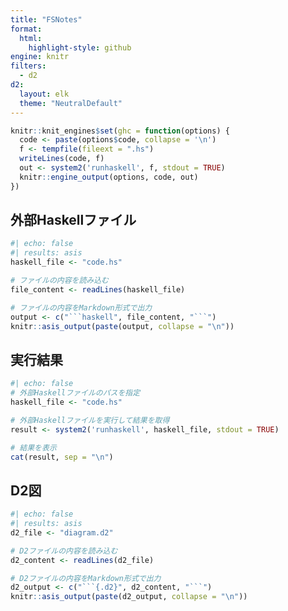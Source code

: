 ```yaml
---
title: "FSNotes"
format:
  html:
    highlight-style: github
engine: knitr
filters:
  - d2
d2:
  layout: elk
  theme: "NeutralDefault"
---
```


```r
knitr::knit_engines$set(ghc = function(options) {
  code <- paste(options$code, collapse = '\n')
  f <- tempfile(fileext = ".hs")
  writeLines(code, f)
  out <- system2('runhaskell', f, stdout = TRUE)
  knitr::engine_output(options, code, out)
})
```

## 外部Haskellファイル

```r
#| echo: false
#| results: asis
haskell_file <- "code.hs"

# ファイルの内容を読み込む
file_content <- readLines(haskell_file)

# ファイルの内容をMarkdown形式で出力
output <- c("```haskell", file_content, "```")
knitr::asis_output(paste(output, collapse = "\n"))
```

## 実行結果

```r
#| echo: false
# 外部Haskellファイルのパスを指定
haskell_file <- "code.hs"

# 外部Haskellファイルを実行して結果を取得
result <- system2('runhaskell', haskell_file, stdout = TRUE)

# 結果を表示
cat(result, sep = "\n")
```

## D2図

```r
#| echo: false
#| results: asis
d2_file <- "diagram.d2"

# D2ファイルの内容を読み込む
d2_content <- readLines(d2_file)

# D2ファイルの内容をMarkdown形式で出力
d2_output <- c("```{.d2}", d2_content, "```")
knitr::asis_output(paste(d2_output, collapse = "\n"))
```
